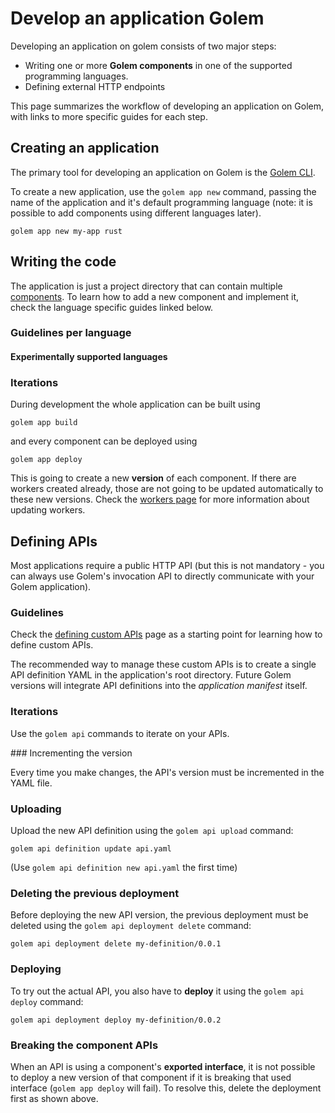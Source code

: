 
# Develop an application Golem

Developing an application on golem consists of two major steps:

- Writing one or more **Golem components** in one of the supported programming languages.
- Defining external HTTP endpoints

This page summarizes the workflow of developing an application on Golem, with links to more specific guides for each step.

## Creating an application
The primary tool for developing an application on Golem is the [Golem CLI](/cli).

To create a new application, use the `golem app new` command, passing the name of the application and it's default programming language (note: it is possible to add components using different languages later).

```shell copy
golem app new my-app rust
```

## Writing the code
The application is just a project directory that can contain multiple [components](/concepts/components). To learn how to add a new component and implement it, check the language specific guides linked below.

### Guidelines per language

<Cards num={3}>
  <Card title="Rust" href="/rust-language-guide/setup" />
  <Card title="C/C++" href="/ccpp-language-guide/setup" />
  <Card title="Python" href="/python-language-guide/setup" />
  <Card title="Go" href="/go-language-guide/setup" />
  <Card title="JavaScript" href="/js-language-guide/setup" />
  <Card title="Typescript" href="/ts-language-guide/setup" />
</Cards>

#### Experimentally supported languages

<Cards num={3}>
  <Card title="Zig" href="/experimental-languages/zig-language-guide/setup" />
  <Card title="Scala.js" href="/experimental-languages/scalajs-language-guide/setup" />
  <Card title="MoonBit" href="/experimental-languages/moonbit-language-guide/setup" />
</Cards>

### Iterations
During development the whole application can be built using

```shell copy
golem app build
```

and every component can be deployed using

```shell copy
golem app deploy
```

This is going to create a new **version** of each component. If there are workers created already, those are not going to be updated automatically to these new versions. Check the [workers page](/concepts/workers) for more information about updating workers.

## Defining APIs

Most applications require a public HTTP API (but this is not mandatory - you can always use Golem's invocation API to directly communicate with your Golem application).

### Guidelines

Check the [defining custom APIs](/invoke/making-custom-apis) page as a starting point for learning how to define custom APIs.

The recommended way to manage these custom APIs is to create a single API definition YAML in the application's root directory. Future Golem versions will integrate API definitions into the _application manifest_ itself.

### Iterations

Use the `golem api` commands to iterate on your APIs.

<Steps>
### Incrementing the version

Every time you make changes, the API's version must be incremented in the YAML file.

### Uploading

Upload the new API definition using the `golem api upload` command:

```shell copy
golem api definition update api.yaml
```

(Use `golem api definition new api.yaml` the first time)

### Deleting the previous deployment

Before deploying the new API version, the previous deployment must be deleted using the `golem api deployment delete` command:

```shell copy
golem api deployment delete my-definition/0.0.1
```

### Deploying

To try out the actual API, you also have to **deploy** it using the `golem api deploy` command:

```shell copy
golem api deployment deploy my-definition/0.0.2
```

### Breaking the component APIs

When an API is using a component's **exported interface**, it is not possible to deploy a new version of that component if it is breaking that used interface (`golem app deploy` will fail). To resolve this, delete the deployment first as shown above.

</Steps>
